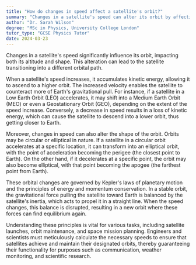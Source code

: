 ```yaml
---
title: "How do changes in speed affect a satellite's orbit?"
summary: "Changes in a satellite's speed can alter its orbit by affecting its altitude and shape, potentially leading to a transition into a different orbital path."
author: "Dr. Sarah Wilson"
degree: "MSc in Physics, University College London"
tutor_type: "GCSE Physics Tutor"
date: 2024-03-23
---
```


Changes in a satellite's speed significantly influence its orbit, impacting both its altitude and shape. This alteration can lead to the satellite transitioning into a different orbital path.

When a satellite's speed increases, it accumulates kinetic energy, allowing it to ascend to a higher orbit. The increased velocity enables the satellite to counteract more of Earth's gravitational pull. For instance, if a satellite in a Low Earth Orbit (LEO) accelerates, it may shift into a Medium Earth Orbit (MEO) or even a Geostationary Orbit (GEO), depending on the extent of the speed increase. Conversely, a decrease in speed results in a loss of kinetic energy, which can cause the satellite to descend into a lower orbit, thus getting closer to Earth.

Moreover, changes in speed can also alter the shape of the orbit. Orbits may be circular or elliptical in nature. If a satellite in a circular orbit accelerates at a specific location, it can transform into an elliptical orbit, with the point of acceleration becoming the perigee (the closest point to Earth). On the other hand, if it decelerates at a specific point, the orbit may also become elliptical, with that point becoming the apogee (the farthest point from Earth).

These orbital changes are governed by Kepler's laws of planetary motion and the principles of energy and momentum conservation. In a stable orbit, the gravitational force pulling the satellite toward Earth is balanced by the satellite's inertia, which acts to propel it in a straight line. When the speed changes, this balance is disrupted, resulting in a new orbit where these forces can find equilibrium again.

Understanding these principles is vital for various tasks, including satellite launches, orbit maintenance, and space mission planning. Engineers and scientists must meticulously calculate the necessary speeds to ensure that satellites achieve and maintain their designated orbits, thereby guaranteeing their functionality for purposes such as communication, weather monitoring, and scientific research.
    